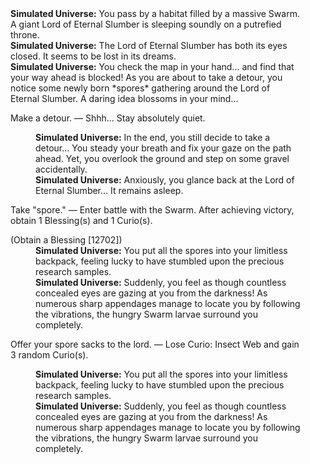 {{Dialogue Start}}
:'''Simulated Universe:''' You pass by a habitat filled by a massive Swarm. A giant Lord of Eternal Slumber is sleeping soundly on a putrefied throne.
:'''Simulated Universe:''' The Lord of Eternal Slumber has both its eyes closed. It seems to be lost in its dreams.
:'''Simulated Universe:''' You check the map in your hand... and find that your way ahead is blocked! As you are about to take a detour, you notice some newly born *spores* gathering around the Lord of Eternal Slumber. A daring idea blossoms in your mind...
:{{DIcon|Star}} Make a detour. &mdash; Shhh... Stay absolutely quiet.
::'''Simulated Universe:''' In the end, you still decide to take a detour... You steady your breath and fix your gaze on the path ahead. Yet, you overlook the ground and step on some gravel accidentally.
::'''Simulated Universe:''' Anxiously, you glance back at the Lord of Eternal Slumber... It remains asleep.
:{{DIcon|Star}} Take "spore." &mdash; Enter battle with the Swarm. After achieving victory, obtain 1 Blessing(s) and 1 Curio(s).
:;(Obtain a Blessing [12702])
::'''Simulated Universe:''' You put all the spores into your limitless backpack, feeling lucky to have stumbled upon the precious research samples.
::'''Simulated Universe:''' Suddenly, you feel as though countless concealed eyes are gazing at you from the darkness! As numerous sharp appendages manage to locate you by following the vibrations, the hungry Swarm larvae surround you completely.
:{{DIcon|Star}} Offer your spore sacks to the lord. &mdash; Lose Curio: Insect Web and gain 3 random Curio(s).
::'''Simulated Universe:''' You put all the spores into your limitless backpack, feeling lucky to have stumbled upon the precious research samples.
::'''Simulated Universe:''' Suddenly, you feel as though countless concealed eyes are gazing at you from the darkness! As numerous sharp appendages manage to locate you by following the vibrations, the hungry Swarm larvae surround you completely.
{{Dialogue End}}